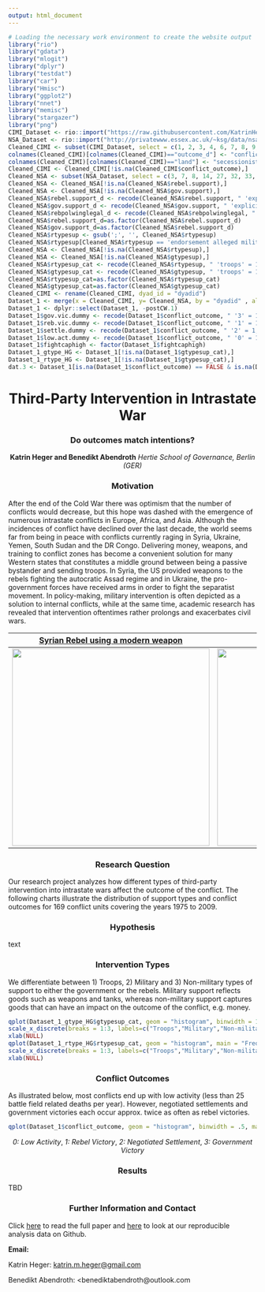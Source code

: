 ```yaml
---
output: html_document
---
```


```r
# Loading the necessary work environment to create the website output
library("rio")
library("gdata")
library("mlogit")
library("dplyr")
library("testdat")
library("car")
library("Hmisc")
library("ggplot2")
library("nnet")
library("memisc")
library("stargazer")
library("png")
CIMI_Dataset <- rio::import("https://raw.githubusercontent.com/KatrinHeger/CollaborativeResearchProject/master/Data_Gathering/CIMI.csv")
NSA_Dataset <- rio::import("http://privatewww.essex.ac.uk/~ksg/data/nsa_v3.4_21November2013.asc", format = "tsv")
Cleaned_CIMI <- subset(CIMI_Dataset, select = c(1, 2, 3, 4, 6, 7, 8, 9, 10, 20, 21, 22, 23, 24, 25))
colnames(Cleaned_CIMI)[colnames(Cleaned_CIMI)=="outcome_d"] <- "conflict_outcome"
colnames(Cleaned_CIMI)[colnames(Cleaned_CIMI)=="land"] <- "secessionist"
Cleaned_CIMI <- Cleaned_CIMI[!is.na(Cleaned_CIMI$conflict_outcome),]
Cleaned_NSA <- subset(NSA_Dataset, select = c(3, 7, 8, 14, 27, 32, 33, 35, 36))
Cleaned_NSA <- Cleaned_NSA[!is.na(Cleaned_NSA$rebel.support),]
Cleaned_NSA <- Cleaned_NSA[!is.na(Cleaned_NSA$gov.support),]
Cleaned_NSA$rebel.support_d <- recode(Cleaned_NSA$rebel.support, " 'explicit' = 1;'no' = 0;'alleged' = 0 ")
Cleaned_NSA$gov.support_d <- recode(Cleaned_NSA$gov.support, " 'explicit' = 1;'no' = 0;'alleged' = 0 ")
Cleaned_NSA$rebpolwinglegal_d <- recode(Cleaned_NSA$rebpolwinglegal, " 'yes' = 1; 'no' = 0 ")
Cleaned_NSA$rebel.support_d=as.factor(Cleaned_NSA$rebel.support_d)
Cleaned_NSA$gov.support_d=as.factor(Cleaned_NSA$rebel.support_d)
Cleaned_NSA$rtypesup <- gsub(';', '', Cleaned_NSA$rtypesup)
Cleaned_NSA$rtypesup[Cleaned_NSA$rtypesup == 'endorsement alleged military'] <- NA
Cleaned_NSA <- Cleaned_NSA[!is.na(Cleaned_NSA$rtypesup),]
Cleaned_NSA <- Cleaned_NSA[!is.na(Cleaned_NSA$gtypesup),]
Cleaned_NSA$rtypesup_cat <- recode(Cleaned_NSA$rtypesup, " 'troops' = 1; 'military' = 2; 'non-military' = 3 ")
Cleaned_NSA$gtypesup_cat <- recode(Cleaned_NSA$gtypesup, " 'troops' = 1; 'military' = 2; 'non-military' = 3 ")
Cleaned_NSA$rtypesup_cat=as.factor(Cleaned_NSA$rtypesup_cat)
Cleaned_NSA$gtypesup_cat=as.factor(Cleaned_NSA$gtypesup_cat)
Cleaned_CIMI <- rename(Cleaned_CIMI, dyad_id = "dyadid")
Dataset_1 <- merge(x = Cleaned_CIMI, y= Cleaned_NSA, by = "dyadid" , all = TRUE)
Dataset_1 <- dplyr::select(Dataset_1, -postCW.1)
Dataset_1$gov.vic.dummy <- recode(Dataset_1$conflict_outcome, " '3' = 1; '0' = 0; '1' = 0; '2' = 0 ")
Dataset_1$reb.vic.dummy <- recode(Dataset_1$conflict_outcome, " '1' = 1; '0' = 0; '2' = 0; '3' = 0 ")
Dataset_1$settle.dummy <- recode(Dataset_1$conflict_outcome, " '2' = 1; '0' = 0; '1' = 0; '3' = 0 ")
Dataset_1$low.act.dummy <- recode(Dataset_1$conflict_outcome, " '0' = 1; '1' = 0; '2' = 0; '3' = 0 ")
Dataset_1$fightcaphigh <- factor(Dataset_1$fightcaphigh)
Dataset_1_gtype_HG <- Dataset_1[!is.na(Dataset_1$gtypesup_cat),]
Dataset_1_rtype_HG <- Dataset_1[!is.na(Dataset_1$gtypesup_cat),]
dat.3 <- Dataset_1[is.na(Dataset_1$conflict_outcome) == FALSE & is.na(Dataset_1$gtypesup_cat) == FALSE & is.na(Dataset_1$rtypesup_cat) == FALSE & is.na(Dataset_1$mi_fightcap) == FALSE & is.na(Dataset_1$lngdp) == FALSE & is.na(Dataset_1$coup) == FALSE & is.na(Dataset_1$lnyears) == FALSE & is.na(Dataset_1$rebpolwinglegal) == FALSE & is.na(Dataset_1$secessionist) == FALSE, ]
```

<center>
# Third-Party Intervention in Intrastate War 
### Do outcomes match intentions?
</center>

<center>
**Katrin Heger and Benedikt Abendroth**
*Hertie School of Governance, Berlin (GER)*
</center>

<center>
### Motivation
</center>

After the end of the Cold War there was optimism that the number of conflicts would decrease, but this hope was dashed with the emergence of numerous intrastate conflicts in Europe, Africa, and Asia. Although the incidences of conflict have declined over the last decade, the world seems far from being in peace with conflicts currently raging in Syria, Ukraine, Yemen, South Sudan and the DR Congo. Delivering money, weapons, and training to conflict zones has become a convenient solution for many Western states that constitutes a middle ground between being a passive bystander and sending troops. In Syria, the US provided weapons to the rebels fighting the autocratic Assad regime and in Ukraine, the pro-government forces have received arms in order to fight the separatist movement. In policy-making, military intervention is often depicted as a solution to internal conflicts, while at the same time, academic research has revealed that intervention oftentimes rather prolongs and exacerbates civil wars.


[Syrian Rebel using a modern weapon](http://bit.ly/1Ow4hRV)   |  [Russian Troops in Syria](http://bit.ly/1P8n0rn)
:-------------------------:|:-------------------------:
<img src="Rebels.jpg" width="400px" height="400px" /> |  <img src="Russian_Troops.jpg" width="400px" height="400px" />


<center>
### Research Question
</center>

Our research project analyzes how different types of third-party intervention into intrastate wars affect the outcome of the conflict. The following charts illustrate the distribution of support types and conflict outcomes for 169 conflict units covering the years 1975 to 2009.


<center>
### Hypothesis
</center>

text


<center>
### Intervention Types
</center>

We differentiate between 1) Troops, 2) Military and 3) Non-military types of support to either the government or the rebels. Military support reflects goods such as weapons and tanks, whereas non-military support captures goods that can have an impact on the outcome of the conflict, e.g. money.

```r
qplot(Dataset_1_gtype_HG$gtypesup_cat, geom = "histogram", binwidth = 1, main = "Government Support Types", xlab = "Support Types", ylab = "Frequency", alpha = I(.9), fill = I("lightgreen")) + 
scale_x_discrete(breaks = 1:3, labels=c("Troops","Military","Non-military")) +
xlab(NULL)
qplot(Dataset_1_rtype_HG$rtypesup_cat, geom = "histogram", main = "Frequency of Rebel Support Types", xlab = "Support Types", ylab = "Frequency", alpha = I(.9), fill = I("brown")) + 
scale_x_discrete(breaks = 1:3, labels=c("Troops","Military","Non-military")) +
xlab(NULL)
```


<center>
### Conflict Outcomes
</center>

As illustrated below, most conflicts end up with low activity (less than 25 battle field related deaths per year). However, negotiated settlements and government victories each occur approx. twice as often as rebel victories. 

```r
qplot(Dataset_1$conflict_outcome, geom = "histogram", binwidth = .5, main = "Conflict Outcomes", xlab = "Outcome Types (see below)", ylab = "Frequency", fill = I("lightblue"))
```

<center>*0: Low Activity*, *1: Rebel Victory*, *2: Negotiated Settlement*, *3: Government Victory*</center>


<center>
### Results
</center>

TBD


<center>
### Further Information and Contact
</center>

Click [here](https://github.com/jasmincantzler/TaxMorale/blob/master/Final%20Project/Final.pdf) to read the full paper and [here](https://github.com/KatrinHeger/CollaborativeResearchProject) to look at our reproducible analysis data on Github.

**Email:**

Katrin Heger: <katrin.m.heger@gmail.com>

Benedikt Abendroth: <benediktabendroth@outlook.com